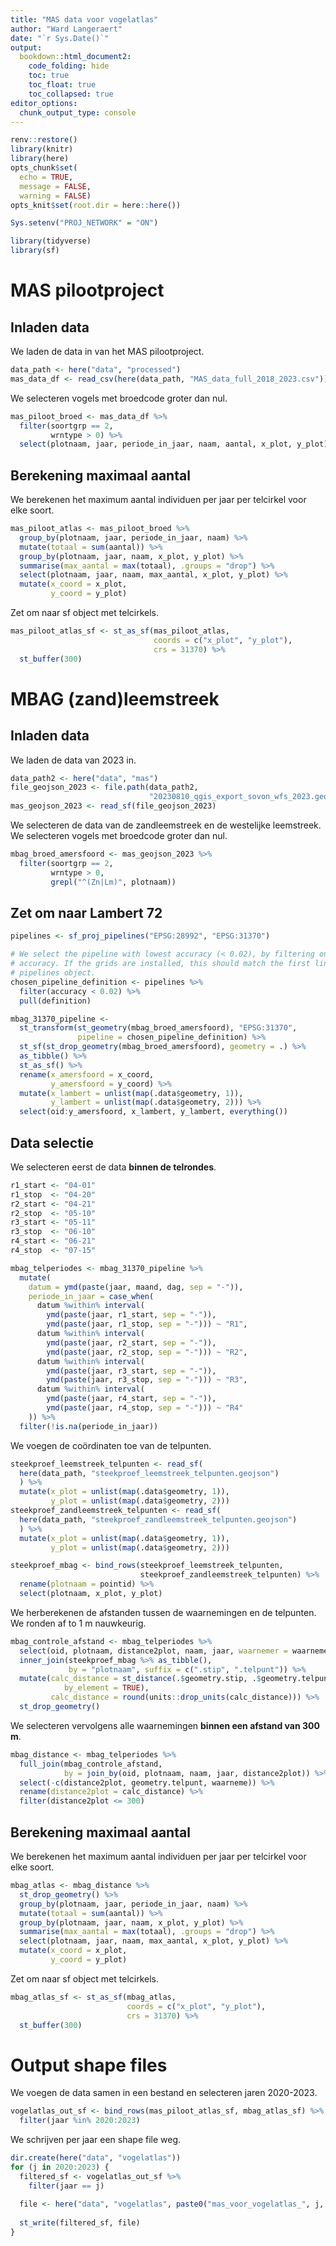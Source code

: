 ```yaml
---
title: "MAS data voor vogelatlas"
author: "Ward Langeraert"
date: "`r Sys.Date()`"
output:
  bookdown::html_document2:
    code_folding: hide
    toc: true
    toc_float: true
    toc_collapsed: true
editor_options: 
  chunk_output_type: console
---
```


```r
renv::restore()
library(knitr)
library(here)
opts_chunk$set(
  echo = TRUE,
  message = FALSE,
  warning = FALSE)
opts_knit$set(root.dir = here::here())
```


```r
Sys.setenv("PROJ_NETWORK" = "ON")

library(tidyverse)
library(sf)
```

# MAS pilootproject
## Inladen data

We laden de data in van het MAS pilootproject.

```r
data_path <- here("data", "processed")
mas_data_df <- read_csv(here(data_path, "MAS_data_full_2018_2023.csv"))
```

We selecteren vogels met broedcode groter dan nul.

```r
mas_piloot_broed <- mas_data_df %>%
  filter(soortgrp == 2,
         wrntype > 0) %>%
  select(plotnaam, jaar, periode_in_jaar, naam, aantal, x_plot, y_plot)
```


## Berekening maximaal aantal

We berekenen het maximum aantal individuen per jaar per telcirkel voor elke soort.

```r
mas_piloot_atlas <- mas_piloot_broed %>% 
  group_by(plotnaam, jaar, periode_in_jaar, naam) %>%
  mutate(totaal = sum(aantal)) %>%
  group_by(plotnaam, jaar, naam, x_plot, y_plot) %>%
  summarise(max_aantal = max(totaal), .groups = "drop") %>%
  select(plotnaam, jaar, naam, max_aantal, x_plot, y_plot) %>%
  mutate(x_coord = x_plot,
         y_coord = y_plot)
```

Zet om naar sf object met telcirkels.

```r
mas_piloot_atlas_sf <- st_as_sf(mas_piloot_atlas,
                                coords = c("x_plot", "y_plot"),
                                crs = 31370) %>%
  st_buffer(300)
```


# MBAG (zand)leemstreek
## Inladen data

We laden de data van 2023 in.

```r
data_path2 <- here("data", "mas")
file_geojson_2023 <- file.path(data_path2, 
                               "20230810_qgis_export_sovon_wfs_2023.geojson")
mas_geojson_2023 <- read_sf(file_geojson_2023)
```

We selecteren de data van de zandleemstreek en de westelijke leemstreek.
We selecteren vogels met broedcode groter dan nul.

```r
mbag_broed_amersfoord <- mas_geojson_2023 %>%
  filter(soortgrp == 2,
         wrntype > 0,
         grepl("^(Zn|Lm)", plotnaam))
```

## Zet om naar Lambert 72

```r
pipelines <- sf_proj_pipelines("EPSG:28992", "EPSG:31370")
```

```r
# We select the pipeline with lowest accuracy (< 0.02), by filtering on
# accuracy. If the grids are installed, this should match the first line of the
# pipelines object.
chosen_pipeline_definition <- pipelines %>%
  filter(accuracy < 0.02) %>% 
  pull(definition)

mbag_31370_pipeline <- 
  st_transform(st_geometry(mbag_broed_amersfoord), "EPSG:31370",
               pipeline = chosen_pipeline_definition) %>% 
  st_sf(st_drop_geometry(mbag_broed_amersfoord), geometry = .) %>% 
  as_tibble() %>% 
  st_as_sf() %>%
  rename(x_amersfoord = x_coord,
         y_amersfoord = y_coord) %>%
  mutate(x_lambert = unlist(map(.data$geometry, 1)),
         y_lambert = unlist(map(.data$geometry, 2))) %>%
  select(oid:y_amersfoord, x_lambert, y_lambert, everything())
```

## Data selectie

We selecteren eerst de data **binnen de telrondes**.

```r
r1_start <- "04-01"
r1_stop  <- "04-20"
r2_start <- "04-21"
r2_stop  <- "05-10"
r3_start <- "05-11"
r3_stop  <- "06-10"
r4_start <- "06-21"
r4_stop  <- "07-15"

mbag_telperiodes <- mbag_31370_pipeline %>%
  mutate(
    datum = ymd(paste(jaar, maand, dag, sep = "-")),
    periode_in_jaar = case_when(
      datum %within% interval(
        ymd(paste(jaar, r1_start, sep = "-")),
        ymd(paste(jaar, r1_stop, sep = "-"))) ~ "R1",
      datum %within% interval(
        ymd(paste(jaar, r2_start, sep = "-")),
        ymd(paste(jaar, r2_stop, sep = "-"))) ~ "R2",
      datum %within% interval(
        ymd(paste(jaar, r3_start, sep = "-")),
        ymd(paste(jaar, r3_stop, sep = "-"))) ~ "R3",
      datum %within% interval(
        ymd(paste(jaar, r4_start, sep = "-")),
        ymd(paste(jaar, r4_stop, sep = "-"))) ~ "R4"
    )) %>%
  filter(!is.na(periode_in_jaar))
```

We voegen de coördinaten toe van de telpunten.

```r
steekproef_leemstreek_telpunten <- read_sf(
  here(data_path, "steekproef_leemstreek_telpunten.geojson")
  ) %>%
  mutate(x_plot = unlist(map(.data$geometry, 1)),
         y_plot = unlist(map(.data$geometry, 2)))
steekproef_zandleemstreek_telpunten <- read_sf(
  here(data_path, "steekproef_zandleemstreek_telpunten.geojson")
  ) %>%
  mutate(x_plot = unlist(map(.data$geometry, 1)),
         y_plot = unlist(map(.data$geometry, 2)))

steekproef_mbag <- bind_rows(steekproef_leemstreek_telpunten,
                             steekproef_zandleemstreek_telpunten) %>%
  rename(plotnaam = pointid) %>%
  select(plotnaam, x_plot, y_plot)
```


We herberekenen de afstanden tussen de waarnemingen en de telpunten. We ronden af to 1 m nauwkeurig.

```r
mbag_controle_afstand <- mbag_telperiodes %>%
  select(oid, plotnaam, distance2plot, naam, jaar, waarnemer = waarneme) %>%
  inner_join(steekproef_mbag %>% as_tibble(),
             by = "plotnaam", suffix = c(".stip", ".telpunt")) %>%
  mutate(calc_distance = st_distance(.$geometry.stip, .$geometry.telpunt,
            by_element = TRUE),
         calc_distance = round(units::drop_units(calc_distance))) %>%
  st_drop_geometry()
```

We selecteren vervolgens alle waarnemingen **binnen een afstand van 300 m**.

```r
mbag_distance <- mbag_telperiodes %>%
  full_join(mbag_controle_afstand, 
            by = join_by(oid, plotnaam, naam, jaar, distance2plot)) %>%
  select(-c(distance2plot, geometry.telpunt, waarneme)) %>%
  rename(distance2plot = calc_distance) %>%
  filter(distance2plot <= 300)
```

## Berekening maximaal aantal

We berekenen het maximum aantal individuen per jaar per telcirkel voor elke soort.

```r
mbag_atlas <- mbag_distance %>%
  st_drop_geometry() %>%
  group_by(plotnaam, jaar, periode_in_jaar, naam) %>%
  mutate(totaal = sum(aantal)) %>%
  group_by(plotnaam, jaar, naam, x_plot, y_plot) %>%
  summarise(max_aantal = max(totaal), .groups = "drop") %>%
  select(plotnaam, jaar, naam, max_aantal, x_plot, y_plot) %>%
  mutate(x_coord = x_plot,
         y_coord = y_plot)
```

Zet om naar sf object met telcirkels.

```r
mbag_atlas_sf <- st_as_sf(mbag_atlas,
                          coords = c("x_plot", "y_plot"),
                          crs = 31370) %>%
  st_buffer(300)
```


# Output shape files 

We voegen de data samen in een bestand en selecteren jaren 2020-2023.

```r
vogelatlas_out_sf <- bind_rows(mas_piloot_atlas_sf, mbag_atlas_sf) %>%
  filter(jaar %in% 2020:2023)
```

We schrijven per jaar een shape file weg.

```r
dir.create(here("data", "vogelatlas"))
for (j in 2020:2023) {
  filtered_sf <- vogelatlas_out_sf %>%
    filter(jaar == j)
  
  file <- here("data", "vogelatlas", paste0("mas_voor_vogelatlas_", j, ".shp"))
  
  st_write(filtered_sf, file)
}
```
